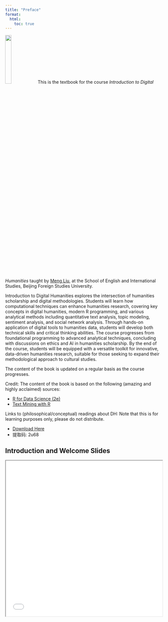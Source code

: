 ```yaml
---
title: "Preface"
format:
  html:
    toc: true
---
```


::: {.callout .image-wrap}
![](images/Meng.png){width=20%}
This is the textbook for the course *Introduction to Digital Humanities* taught by [Meng Liu](https://mengliu.info), at the School of English and International Studies, Beijing Foreign Studies University. 
:::


[Introduction to Digital Humanities]{.highlight-blue} explores the intersection of humanities scholarship and digital methodologies. Students will learn how computational techniques can enhance humanities research, covering key concepts in digital humanities, modern R programming, and various analytical methods including quantitative text analysis, topic modeling, sentiment analysis, and social network analysis. Through hands-on application of digital tools to humanities data, students will develop both technical skills and critical thinking abilities. The course progresses from foundational programming to advanced analytical techniques, concluding with discussions on ethics and AI in humanities scholarship. By the end of the course, students will be equipped with a versatile toolkit for innovative, data-driven humanities research, suitable for those seeking to expand their methodological approach to cultural studies.

The content of the book is updated on a regular basis as the course progresses. 

::: {.callout-note}
Credit: The content of the book is based on the following (amazing and highly acclaimed) sources: 

- [R for Data Science (2e)](https://r4ds.hadley.nz/)
- [Text Mining with R](https://www.tidytextmining.com/)

Links to (philosophical/conceptual) readings about DH:
Note that this is for learning purposes only, please do not distribute. 

- [Download Here](https://pan.baidu.com/s/1ePoLaeSR5iShyUaZHG1nbg?pwd=2u68)
- 提取码: 2u68 

:::



## Introduction and Welcome Slides {.unnumbered}

<iframe src="../book/slides/s-preface.html" width="100%" height="500px"></iframe>
